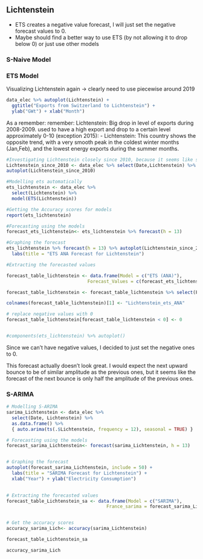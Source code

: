 ## Lichtenstein

- ETS creates a negative value forecast, I will just set the negative forecast values to 0.
- Maybe should find a better way to use ETS (by not allowing it to drop below 0) or just use other models

### S-Naive Model










### ETS Model 

Visualizing Lichtenstein again -> clearly need to use piecewise around 2019


```r
data_elec %>% autoplot(Lichtenstein) + 
  ggtitle("Exports from Switzerland to Lichtenstein") +
  ylab("GWt") + xlab("Month")
```

As a remember: remember: Lichtenstein: Big drop in level of exports during 2008-2009. used to have a high export and drop to a certain level approximately 0-10 (exception 2015): 
- Lichtenstein: This country shows the opposite trend, with a very smooth peak in the coldest winter months (Jan,Feb), and the lowest energy exports during the summer months. 

```r
#Investigating Lichtenstein closely since 2010, because it seems like something changed -> perhaps should use Piecewise!!!
Lichtenstein_since_2010 <- data_elec %>% select(Date,Lichtenstein) %>% filter(Date >= as.Date("2010-01-01"))
autoplot(Lichtenstein_since_2010)

#Modelling ets automatically
ets_lichtenstein <- data_elec %>%
  select(Lichtenstein) %>%
  model(ETS(Lichtenstein))

#Getting the Accuracy scores for models
report(ets_lichtenstein)

#Forecasting using the models
forecast_ets_lichtenstein<- ets_lichtenstein %>% forecast(h = 13)

#Graphing the forecast
ets_lichtenstein %>% forecast(h = 13) %>% autoplot(Lichtenstein_since_2010)+
  labs(title = "ETS ANA Forecast for Lichtenstein")

#Extracting the forecasted values

forecast_table_lichtenstein <- data.frame(Model = c("ETS (ANA)"),
                              Forecast_Values = c(forecast_ets_lichtenstein))

forecast_table_lichtenstein <- forecast_table_lichtenstein %>% select(Forecast_Values..mean)

colnames(forecast_table_lichtenstein)[1] <- "Lichtenstein_ets_ANA"

# replace negative values with 0
forecast_table_lichtenstein[forecast_table_lichtenstein < 0] <- 0


#components(ets_lichtenstein) %>% autoplot()
```

Since we can't have negative values, I decided to just set the negative ones to 0. 

This forecast actually doesn't look great. I would expect the next upward bounce to be of similar amplitude as the previous ones, but it seems like the forecast of the next bounce is only half the amplitude of the previous ones. 



### S-ARIMA

```r
# Modelling S-ARIMA 
sarima_Lichtenstein <- data_elec %>%
  select(Date, Lichtenstein) %>%
  as.data.frame() %>%
  { auto.arima(ts(.$Lichtenstein, frequency = 12), seasonal = TRUE) }

# Forecasting using the models
forecast_sarima_Lichtenstein<- forecast(sarima_Lichtenstein, h = 13)


# Graphing the forecast
autoplot(forecast_sarima_Lichtenstein, include = 50) +
  labs(title = "SARIMA Forecast for Lichtenstein") +
  xlab("Year") + ylab("Electricity Consumption") 
  

# Extracting the forecasted values
forecast_table_Lichtenstein_sa <- data.frame(Model = c("SARIMA"),
                                     France_sarima = forecast_sarima_Lichtenstein$mean)


# Get the accuracy scores
accuracy_sarima_Lich<- accuracy(sarima_Lichtenstein)
```


```r
forecast_table_Lichtenstein_sa
```


```r
accuracy_sarima_Lich
````
